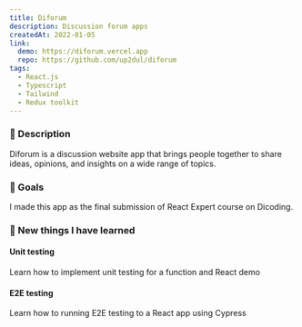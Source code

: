 ```yaml
---
title: Diforum
description: Discussion forum apps
createdAt: 2022-01-05
link:
  demo: https://diforum.vercel.app
  repo: https://github.com/up2dul/diforum
tags:
  - React.js
  - Typescript
  - Tailwind
  - Redux toolkit
---
```


### 📄 Description

Diforum is a discussion website app that brings people together to share ideas, opinions, and insights on a wide range of topics.

### 🎯 Goals

I made this app as the final submission of React Expert course on Dicoding.

### 📝 New things I have learned

#### Unit testing
Learn how to implement unit testing for a function and React demo

#### E2E testing
Learn how to running E2E testing to a React app using Cypress
